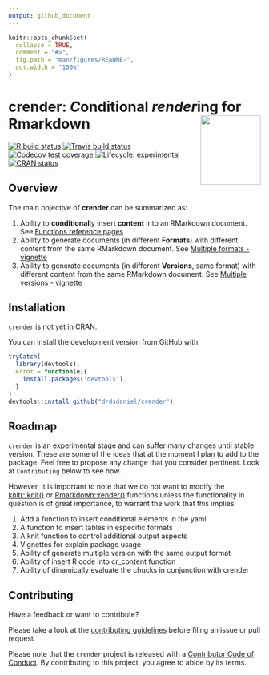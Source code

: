 ```yaml
---
output: github_document
---
```


<!-- README.md is generated from README.Rmd. Please edit that file -->

```r
knitr::opts_chunk$set(
  collapse = TRUE,
  comment = "#>",
  fig.path = "man/figures/README-",
  out.width = "100%"
)
```

# crender: *C*onditional *render*ing for Rmarkdown <img src="man/figures/logo.png" align="right" width=120 height=139 alt="" />

<!-- badges: start -->
[![R build status](https://github.com/drdsdaniel/crender/workflows/R-CMD-check/badge.svg)](https://github.com/drdsdaniel/crender/actions)
[![Travis build status](https://travis-ci.com/drdsdaniel/crender.svg?branch=master)](https://travis-ci.com/drdsdaniel/crender)
[![Codecov test coverage](https://codecov.io/gh/drdsdaniel/crender/branch/master/graph/badge.svg)](https://codecov.io/gh/drdsdaniel/crender?branch=master)
[![Lifecycle: experimental](https://img.shields.io/badge/lifecycle-experimental-orange.svg)](https://www.tidyverse.org/lifecycle/#experimental)
[![CRAN status](https://www.r-pkg.org/badges/version/crender)](https://CRAN.R-project.org/package=crender)
<!-- badges: end -->


## Overview

The main objective of __crender__ can be summarized as:

1. Ability to **conditional**ly insert __content__ into an RMarkdown document. See [Functions reference pages](./reference/index.html)
2. Ability to generate documents (in different __Formats__) with different content from the same RMarkdown document. See [Multiple formats - vignette](./articles/multiple-formats.html)
3. Ability to generate documents (in different __Versions__, same format) with different content from the same RMarkdown document. See [Multiple versions - vignette](./articles/multiple-formats.html)


## Installation

`crender` is not yet in CRAN.
<!-- You can install the released version of crender from [CRAN](https://CRAN.R-project.org) with: -->

<!-- ``` r -->
<!-- install.packages("crender") -->
<!-- ``` -->

You can install the development version from GitHub with:

``` r
tryCatch(
  library(devtools),
  error = function(e){
    install.packages('devtools')
  }
)
devtools::install_github("drdsdaniel/crender")
```

## Roadmap

`crender` is an experimental stage and can suffer many changes until stable version. These are some of the ideas that at the moment I plan to add to the package. Feel free to propose any change that you consider pertinent. Look at `Contributing` below to see how. 

However, it is important to note that we do not want to modify the [knitr::knit()](https://rdrr.io/github/forks-micael/knitr/man/knit.html) or [Rmarkdown::render()](https://rdrr.io/cran/rmarkdown/man/render.html) functions unless the functionality in question is of great importance, to warrant the work that this implies.

1. Add a function to insert conditional elements in the yaml
<!-- Desarrollar esta función: author: "r crender::cr_toggle('Daniel E. de la Rosa', 'crender core team', only = NULL, cr_dbl = NULL)" -->
2. A function to insert tables in especific formats
<!-- Falta la función cr_table -->
3. A knit function to control additional output aspects
4. Vignettes for explain package usage
<!-- La viñeta crender explica la mayoría de las funcionalidades con multiples formatos, referencia la viñeta de multiples versiones tanto como tal, como la opción de multilingual output. Una viñeta para las versiones con el mismo formato y en una seccón de esta sugerir la posibilidad de generar documento multilingue -->
5. Ability of generate multiple version with the same output format
<!-- Si de verdad puedo poner múltiples rmarkdown::render dentro de la function knit, cual es el plan para rmd.polyglot, entonces tambien puedo hacer que crender cree distintas versiones de un mismo documento. Utilizando ver1...vern en lugar de lang1...langn. La idea básicamente es que pongo tantos lang(ver) en los párametros como idiomas(versiones) del mismo documento quiero. Entonces mientras pueda hacer que la funcion knit ejecute rmarkdown::render tantas veces como estos parámetros haya, intercalandolos 1 a 1, entonces puedo manipular los cr_val, incluso puedo combinar esto con los formatos de documentos, es decir que puedo tener distintas versiones en varios formatos con algunas diferencias en cada uno. En fin, los formatos tienen sentido porque puedo hacer una presentación por ejemplo al mismo tiempo, o porque puedo tener una versión html con elementos interactivos. Las versiones vendrían primero que los idiomas, ya que con las versiones puedo hacer lo de los idiomas.

Tener un parámetro ver_append que haga que las versiones posteriores incluyan las anteriores. Así me evito tener que estar escribiendo más y más versiones las funciones que aplican a más de una versión.

 En los parámetros para las versiones me gustaría incluir nombres para las versiones más que verdadero o falso.

A la cr_knit function le pueda pasar un argumento correspondiente al nombre de salida del documento.

cr_switch un valor específico para cada formato(lan/ver). Esto más para el yaml, para el contenido mejor utilizar el argumento cr_only -->
6. Ability of insert R code into cr_content function
<!-- usar |&mean(df$x)| para insertar código a ser evaluado. o yo puedo hacer que internamente una funcion como cr_RCode(mean(df$x)) se traduzca en |&mean(df$x)| para luego operar sobre ello.-->
7. Ability of dinamically evaluate the chucks in conjunction with crender
<!-- Crear una función cr_eval() para evaluar el código R condicionalmente, y así nisiquiera evaluo el código cuando este no va a ser insertado en documento actual. Esto es algo similar a como funciona tryCatch incluso puede ser de este tipo que todo el código vaya dentro de ella o puedo hacer que funciones con %>% o mejor aún de ambas formas. En verdad resulta igual de peligroso que el argumento eval del chuck a menos que logre hacer algun tipo de dependencia que haga que el código se evalue solo si es necesario en cualquier parte del documento. -->

<!-- Puedo utilizar esto para la evaluación dinámica. https://bookdown.org/yihui/rmarkdown-cookbook/load-cache.html -->

## Contributing

Have a feedback or want to contribute?

Please take a look at the [contributing guidelines](https://drdsdaniel.github.io/crender/CONTRIBUTING.html) before filing an issue or pull request.

Please note that the `crender` project is released with a [Contributor Code of Conduct](https://contributor-covenant.org/version/2/0/CODE_OF_CONDUCT.html). By contributing to this project, you agree to abide by its terms.
